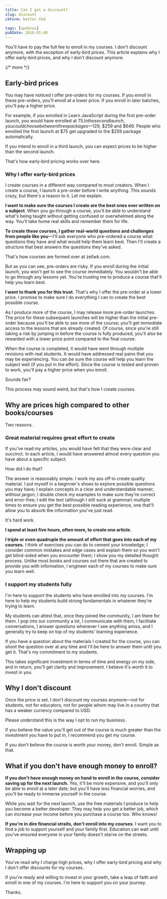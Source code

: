 ```yaml
---
title: Can I get a discount?
slug: discount
ckForm: better-fed

tags: [updates]
pubDate: 2018-01-08
---
```


You'll have to pay the full fee to enroll in my courses. I don't discount anymore, with the exception of early-bird prices. This article explains why I offer early-bird prices, and why I don't discount anymore.

{/* more */}

<div class='jsCkClone' data-should-not-clone></div>

## Early-bird prices

You may have noticed I offer pre-orders for my courses. If you enroll in these pre-orders, you'll enroll at a lower price. If you enroll in later batches, you'll pay a higher price.

For example, if you enrolled in Learn JavaScript during the first pre-order launch, you would have enrolled at $75. In the second launch, you could choose between three packages—$129, $259 and $649. People who enrolled the first launch at $75 get upgraded to the $259 package automatically.

If you intend to enroll in a third launch, you can expect prices to be higher than the second launch.

That's how early-bird pricing works over here.

### Why I offer early-bird prices

I create courses in a different way compared to most creators. When I create a course, I launch a pre-order before I write anything. This sounds crazy, but there's a reason to it. Let me explain.

**I want to make sure the courses I create are the best ones ever written on a subject**. When you go through a course, you'll be able to understand what's being taught without getting confused or overwhelmed along the way. You'll take home real skills and remember them for life.

**To create these courses, I gather real-world questions and challenges from people like you**—I'll ask everyone who pre-ordered a course what questions they have and what would help them learn best. Then I'll create a structure that best answers the questions they've asked.

That's how courses are formed over at zellwk.com.

But as you can see, pre-orders are risky. If you enroll during the initial launch, you won't get to see the course immediately. You wouldn't be able to go through any lessons yet. You're trusting me to produce a course that'll help you learn best.

**I want to thank you for this trust.** That's why I offer the pre-order at a lower price. I promise to make sure I do everything I can to create the best possible course.

As I produce more of the course, I may release more pre-order launches. The price for these subsequent launches will be higher than the initial pre-order because you'll be able to see more of the course; you'll get immediate access to the lessons that are already created. Of course, since you're still taking a risk by jumping in before the course is fully produced, you'll also be rewarded with a lower price point compared to the final course.

When the course is completed, it would have went through multiple revisions with real students. It would have addressed real pains that you may be experiencing. You can be sure the course will help you learn the subject well (if you put in the effort). Since the course is tested and proven to work, you'll pay a higher price when you enroll.

Sounds fair?

This process may sound weird, but that's how I create courses.

## Why are prices high compared to other books/courses

Two reasons.

### Great material requires great effort to create

If you've read my articles, you would have felt that they were clear and succinct. In each article, I would have answered almost every question you have about a specific subject.

How did I do that?

The answer is reasonably simple. I work my ass off to create quality material. I put myself in a beginner's shoes to explore possible questions you may have; I explain concepts in a clear and understandable manner, without jargon; I double check my examples to make sure they're correct and error-free; I edit the text (although I still suck at grammar) multiple times to ensure you get the best possible reading experience, one that'll allow you to absorb the information you've just read.

It's hard work.

**I spend at least five hours, often more, to create one article.**

**I triple or even quadruple the amount of effort that goes into each of my courses.** I think of exercises you can do to cement your knowledge; I consider common mistakes and edge cases and explain them so you won't get blind-sided when you encounter them; I show you my detailed thought process. Unlike most books and courses out there that are created to provide you with information, I engineer each of my courses to make sure you learn well.

### I support my students fully

I'm here to support the students who have enrolled into my courses. I'm here to help my students build strong fundamentals in whatever they're trying to learn.

My students can attest that, once they joined the community, I am there for them. I pop into our community a lot, I communicate with them, I facilitate conversations, I answer questions whenever I see anything amiss, and I generally try to keep on top of my students' learning experience.

If you have a question about the materials I created for the course, you can shoot the question over at any time and I'll be here to answer them until you get it. That's my commitment to my students.

This takes significant investment in terms of time and energy on my side, and in return, you'll get clarity and improvement. I believe it's worth it to invest in you.

## Why I don't discount

Once the price is set, I don't discount my courses anymore—not for students, not for educators, not for people whom may live in a country that has a weaker currency compared to USD.

Please understand this is the way I opt to run my business.

If you believe the value you'll get out of the course is much greater than the investment you have to put in, I recommend you get my course.

If you don't believe the course is worth your money, don't enroll. Simple as that.

## What if you don't have enough money to enroll?

**If you don't have enough money on hand to enroll in the course, consider saving up for the next launch.** Yes, it'll be more expensive, and you'll only be able to enroll at a later date; but you'll have less financial worries, and you'll be ready to immerse yourself in the course.

While you wait for the next launch, use the free materials I produce to help you become a better developer. They may help you get a better job, which can increase your income before you purchase a course too. Who knows!

**If you're in dire financial straits, don't enroll into my courses**. I want you to find a job to support yourself and your family first. Education can wait until you've ensured everyone in your family doesn't starve on the streets.

## Wrapping up

You've read why I charge high prices, why I offer early-bird pricing and why I don't offer discounts for my courses.

If you're ready and willing to invest in your growth, take a leap of faith and enroll in one of my courses. I'm here to support you on your journey.

Thanks.
